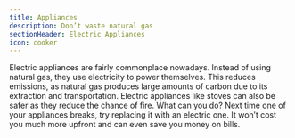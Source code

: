 ```yaml
---
title: Appliances
description: Don’t waste natural gas
sectionHeader: Electric Appliances
icon: cooker
---
```


Electric appliances are fairly commonplace nowadays.
Instead of using natural gas, they use electricity to power themselves.
This reduces emissions, as natural gas produces large amounts of carbon due to its extraction and transportation.
Electric appliances like stoves can also be safer as they reduce the chance of fire.
What can you do?
Next time one of your appliances breaks, try replacing it with an electric one.
It won’t cost you much more upfront and can even save you money on bills.
